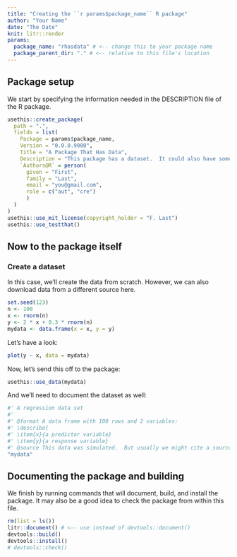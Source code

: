```yaml
---
title: "Creating the ``r params$package_name`` R package"
author: "Your Name"
date: "The Date"
knit: litr::render
params:
  package_name: "rhasdata" # <-- change this to your package name
  package_parent_dir: "." # <-- relative to this file's location
---
```


<!-- This Rmd file contains all the code needed to define an R package.  Press "Knit" in RStudio or more generally run `rmarkdown::render("name-of-this-file.Rmd")` to generate the R package.  Remember that when you want to modify anything about the R package, you should modify this document rather than the package that is outputted.
-->

## Package setup

We start by specifying the information needed in the DESCRIPTION file of the R package.

```r
usethis::create_package(
  path = ".",
  fields = list(
    Package = params$package_name,
    Version = "0.0.0.9000",
    Title = "A Package That Has Data",
    Description = "This package has a dataset.  It could also have some functions, but for now all it has is some data.",
    `Authors@R` = person(
      given = "First",
      family = "Last",
      email = "you@gmail.com",
      role = c("aut", "cre")
      )
  )
)
usethis::use_mit_license(copyright_holder = "F. Last")
usethis::use_testthat()
```

## Now to the package itself

### Create a dataset

In this case, we'll create the data from scratch.  However, we can also download data from a different source here.

```r
set.seed(123)
n <- 100
x <- rnorm(n)
y <- 2 * x + 0.3 * rnorm(n)
mydata <- data.frame(x = x, y = y)
```

Let's have a look:

```r
plot(y ~ x, data = mydata)
```

Now, let's send this off to the package:

```r
usethis::use_data(mydata)
```

And we'll need to document the dataset as well:

```r
#' A regression data set
#' 
#' @format A data frame with 100 rows and 2 variables:
#' \describe{
#' \item{x}{a predictor variable}
#' \item{y}{a response variable}
#' @source This data was simulated.  But usually we might cite a source here.
"mydata"
```

## Documenting the package and building

We finish by running commands that will document, build, and install the package.  It may also be a good idea to check the package from within this file.

```r
rm(list = ls())
litr::document() # <-- use instead of devtools::document()
devtools::build()
devtools::install()
# devtools::check()
```

